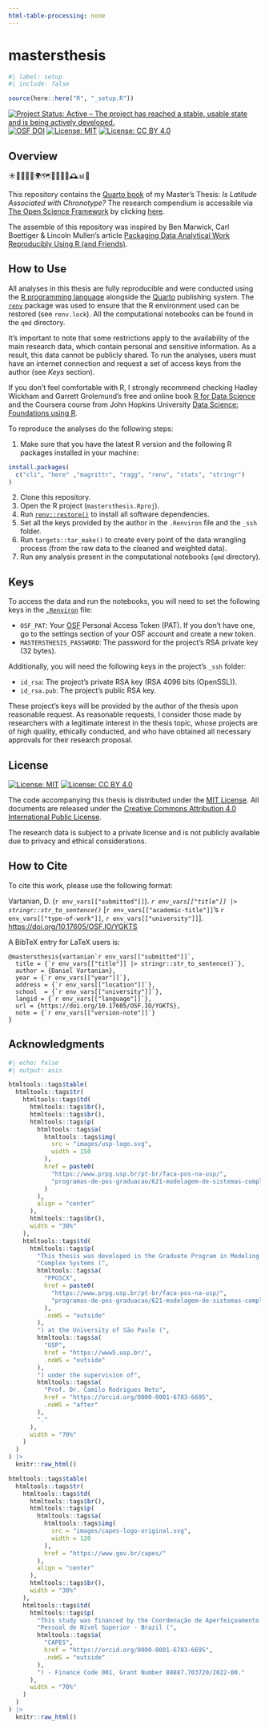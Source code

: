 ```yaml
---
html-table-processing: none
---
```


# mastersthesis

<!-- quarto render --profile gfm -->

```r
#| label: setup
#| include: false

source(here::here("R", "_setup.R"))
```

<!-- badges: start -->
[![Project Status: Active – The project has reached a stable, usable state and is being actively developed.](https://www.repostatus.org/badges/latest/active.svg)](https://www.repostatus.org/#active)
[![OSF DOI](https://img.shields.io/badge/DOI-10.17605/OSF.IO/YGKTS-1284C5.svg)](https://doi.org/10.17605/OSF.IO/YGKTS)
[![License: MIT](https://img.shields.io/badge/license-MIT-green)](https://opensource.org/license/mit)
[![License: CC BY 4.0](https://img.shields.io/badge/License-CC_BY_4.0-lightgrey.svg)](https://creativecommons.org/licenses/by/4.0/)
<!-- badges: end -->

## Overview

☀️🌙⏰🛌💤🌍🗺️🧭📅🧬🧠🕰️📊📓

This repository contains the [Quarto book](https://quarto.org/docs/books/) of my Master's Thesis: *Is Latitude Associated with Chronotype?* The research compendium is accessible via [The Open Science Framework](https://osf.io/) by clicking [here](https://doi.org/10.17605/OSF.IO/YGKTS).

The assemble of this repository was inspired by Ben Marwick, Carl Boettiger & Lincoln Mullen's article [Packaging Data Analytical Work Reproducibly Using R (and Friends)](https://doi.org/10.1080/00031305.2017.1375986).

## How to Use

All analyses in this thesis are fully reproducible and were conducted using the [R programming language](https://www.r-project.org/) alongside the [Quarto](https://quarto.org/) publishing system. The [`renv`](https://rstudio.github.io/renv/) package was used to ensure that the R environment used can be restored (see `renv.lock`). All the computational notebooks can be found in the `qmd` directory.

It's important to note that some restrictions apply to the availability of the  main research data, which contain personal and sensitive information. As a result, this data cannot be publicly shared. To run the analyses, users must have an internet connection and request a set of access keys from the author (see *Keys* section).

If you don't feel comfortable with R, I strongly recommend checking Hadley Wickham and Garrett Grolemund's free and online book [R for Data Science](https://r4ds.hadley.nz/) and the Coursera course from John Hopkins University [Data Science: Foundations using R](https://www.coursera.org/specializations/data-science-foundations-r).

To reproduce the analyses do the following steps:

(@) Make sure that you have the latest R version and the following R packages installed in your machine:

```r
install.packages(
  c("cli", "here" ,"magrittr", "ragg", "renv", "stats", "stringr")
)
```

(@) Clone this repository.
(@) Open the R project (`mastersthesis.Rproj`).
(@) Run [`renv::restore()`](https://rstudio.github.io/renv//reference/restore.html) to install all software dependencies.
(@) Set all the keys provided by the author in the `.Renviron` file and the `_ssh` folder.
(@) Run `targets::tar_make()` to create every point of the data wrangling process (from the raw data to the cleaned and weighted data).
(@) Run any analysis present in the computational notebooks (`qmd` directory).

## Keys

To access the data and run the notebooks, you will need to set the following keys in the [`.Renviron`](https://bookdown.org/csgillespie/efficientR/set-up.html#:~:text=2.4.6%20The%20.Renviron%20file) file:

- `OSF_PAT`: Your [OSF](https://osf.io/) Personal Access Token (PAT). If you don't have one, go to the settings section of your OSF account and create a new token.
- `MASTERSTHESIS_PASSWORD`: The password for the project's RSA private key (32 bytes).

Additionally, you will need the following keys in the project's `_ssh` folder:

- `id_rsa`: The project's private RSA key (RSA 4096 bits (OpenSSL)).
- `id_rsa.pub`: The project's public RSA key.

These project's keys will be provided by the author of the thesis upon reasonable request. As reasonable requests, I consider those made by researchers with a legitimate interest in the thesis topic, whose projects are of high quality, ethically conducted, and who have obtained all necessary approvals for their research proposal.

## License

[![License:
MIT](https://img.shields.io/badge/license-MIT-green)](https://opensource.org/license/mit)
[![License: CC BY 4.0](https://img.shields.io/badge/License-CC_BY_4.0-lightgrey.svg)](https://creativecommons.org/licenses/by/4.0/)

The code accompanying this thesis is distributed under the [MIT License](https://opensource.org/license/mit). All documents are released under the [Creative Commons Attribution 4.0 International Public License](https://creativecommons.org/licenses/by/4.0/).

The research data is subject to a private license and is not publicly available due to privacy and ethical considerations.

## How to Cite

To cite this work, please use the following format:

Vartanian, D. (`r env_vars[["submitted"]]`). *`r env_vars[["title"]] |> stringr::str_to_sentence()`* [`r env_vars[["academic-title"]]`'s `r env_vars[["type-of-work"]]`, `r env_vars[["university"]]`]. [https://doi.org/10.17605/OSF.IO/YGKTS](https://doi.org/10.17605/OSF.IO/YGKTS)

A BibTeX entry for LaTeX users is:

```
@mastersthesis{vartanian`r env_vars[["submitted"]]`,
  title = {`r env_vars[["title"]] |> stringr::str_to_sentence()`},
  author = {Daniel Vartanian},
  year = {`r env_vars[["year"]]`},
  address = {`r env_vars[["location"]]`},
  school  = {`r env_vars[["university"]]`},
  langid = {`r env_vars[["language"]]`},
  url = {https://doi.org/10.17605/OSF.IO/YGKTS},
  note = {`r env_vars[["version-note"]]`}
}
```

## Acknowledgments

```r
#| echo: false
#| output: asis

htmltools::tags$table(
  htmltools::tags$tr(
    htmltools::tags$td(
      htmltools::tags$br(),
      htmltools::tags$br(),
      htmltools::tags$p(
        htmltools::tags$a(
          htmltools::tags$img(
            src = "images/usp-logo.svg",
            width = 150
          ),
          href = paste0(
            "https://www.prpg.usp.br/pt-br/faca-pos-na-usp/",
            "programas-de-pos-graduacao/621-modelagem-de-sistemas-complexos"
          )
        ),
        align = "center"
      ),
      htmltools::tags$br(),
      width = "30%"
    ),
    htmltools::tags$td(
      htmltools::tags$p(
        "This thesis was developed in the Graduate Program in Modeling ",
        "Complex Systems (",
        htmltools::tags$a(
          "PPGSCX",
          href = paste0(
            "https://www.prpg.usp.br/pt-br/faca-pos-na-usp/",
            "programas-de-pos-graduacao/621-modelagem-de-sistemas-complexos"
          ),
          .noWS = "outside"
        ),
        ") at the University of São Paulo (",
        htmltools::tags$a(
          "USP",
          href = "https://www5.usp.br/",
          .noWS = "outside"
        ),
        ") under the supervision of",
        htmltools::tags$a(
          "Prof. Dr. Camilo Rodrigues Neto",
          href = "https://orcid.org/0000-0001-6783-6695",
          .noWS = "after"
        ),
        "."
      ),
      width = "70%"
    )
  )
) |>
  knitr::raw_html()

htmltools::tags$table(
  htmltools::tags$tr(
    htmltools::tags$td(
      htmltools::tags$br(),
      htmltools::tags$p(
        htmltools::tags$a(
          htmltools::tags$img(
            src = "images/capes-logo-original.svg",
            width = 120
          ),
          href = "https://www.gov.br/capes/"
        ),
        align = "center"
      ),
      htmltools::tags$br(),
      width = "30%"
    ),
    htmltools::tags$td(
      htmltools::tags$p(
        "This study was financed by the Coordenação de Aperfeiçoamento de ",
        "Pessoal de Nível Superior - Brazil (",
        htmltools::tags$a(
          "CAPES",
          href = "https://orcid.org/0000-0001-6783-6695",
          .noWS = "outside"
        ),
        ") - Finance Code 001, Grant Number 88887.703720/2022-00."
      ),
      width = "70%"
    )
  )
) |>
  knitr::raw_html()
```
